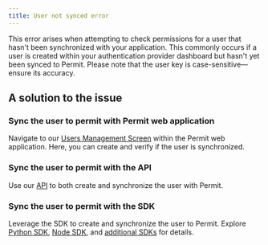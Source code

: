```yaml
---
title: User not synced error
---
```


<p className="intro-paragraph">This error arises when attempting to check permissions for a user that hasn't been synchronized with your application. This commonly
occurs if a user is created within your authentication provider dashboard but hasn't yet been synced to Permit. Please note that the user
key is case-sensitive—ensure its accuracy. </p>

## A solution to the issue

### Sync the user to permit with Permit web application

Navigate to our [Users Management Screen](https://app.permit.io/user-management) within the Permit web application. Here, you can create and
verify if the user is synchronized.

### Sync the user to permit with the API

Use our [API](https://api.permit.io/v2/redoc#tag/Users/operation/create_user) to both create and synchronize the user with Permit.

### Sync the user to permit with the SDK

Leverage the SDK to create and synchronize the user to Permit. Explore [Python SDK](/sdk/python/usage-example#create-or-update-a-user-sync-user),
[Node SDK](/sdk/nodejs/user/sync-user), and [additional SDKs](/sdk/sdks-overview) for details.

